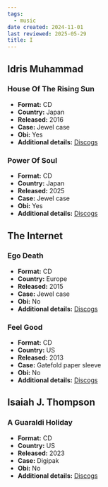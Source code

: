 ```yaml
---
tags:
  - music
date created: 2024-11-01
last reviewed: 2025-05-29
title: I
---
```


## Idris Muhammad

### House Of The Rising Sun

- **Format:** CD
- **Country:** Japan
- **Released:** 2016
- **Case:** Jewel case
- **Obi:** Yes
- **Additional details:** [Discogs](https://www.discogs.com/release/9126880-Idris-Muhammad-House-Of-The-Rising-Sun)

### Power Of Soul

- **Format:** CD
- **Country:** Japan
- **Released:** 2025
- **Case:** Jewel case
- **Obi:** Yes
- **Additional details:** [Discogs](https://www.discogs.com/release/34116712-Idris-Muhammad-Power-Of-Soul)

## The Internet

### Ego Death

- **Format:** CD
- **Country:** Europe
- **Released:** 2015
- **Case:** Jewel case
- **Obi:** No
- **Additional details:** [Discogs](https://www.discogs.com/release/8777551-The-Internet-Ego-Death)

### Feel Good

- **Format:** CD
- **Country:** US
- **Released:** 2013
- **Case:** Gatefold paper sleeve
- **Obi:** No
- **Additional details:** [Discogs](https://www.discogs.com/release/5567355-The-Internet-Feel-Good)

## Isaiah J. Thompson

### A Guaraldi Holiday

- **Format:** CD
- **Country:** US
- **Released:** 2023
- **Case:** Digipak
- **Obi:** No
- **Additional details:** [Discogs](https://www.discogs.com/release/29351698-Isaiah-J-Thompson-A-Guaraldi-Holiday)
